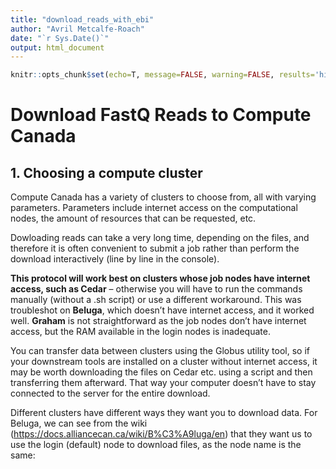 ```yaml
---
title: "download_reads_with_ebi"
author: "Avril Metcalfe-Roach"
date: "`r Sys.Date()`"
output: html_document
---
```


```r
knitr::opts_chunk$set(echo=T, message=FALSE, warning=FALSE, results='hide')
```

# Download FastQ Reads to Compute Canada

## 1. Choosing a compute cluster

Compute Canada has a variety of clusters to choose from, all with varying
parameters. Parameters include internet access on the computational nodes, the
amount of resources that can be requested, etc.

Dowloading reads can take a very long time, depending on the files, and
therefore it is often convenient to submit a job rather than perform the
download interactively (line by line in the console).

**This protocol will work best on clusters whose job nodes have internet access,
such as Cedar** – otherwise you will have to run the commands manually (without
a .sh script) or use a different workaround. This was troubleshot on **Beluga**,
which doesn’t have internet access, and it worked well. **Graham** is not
straightforward as the job nodes don’t have internet access, but the RAM
available in the login nodes is inadequate.

You can transfer data between clusters using the Globus utility tool, so if your
downstream tools are installed on a cluster without internet access, it may be
worth downloading the files on Cedar etc. using a script and then transferring
them afterward. That way your computer doesn’t have to stay connected to the
server for the entire download.

Different clusters have different ways they want you to download data. For
Beluga, we can see from the wiki
(<https://docs.alliancecan.ca/wiki/B%C3%A9luga/en>) that they want us to use the
login (default) node to download files, as the node name is the same:
